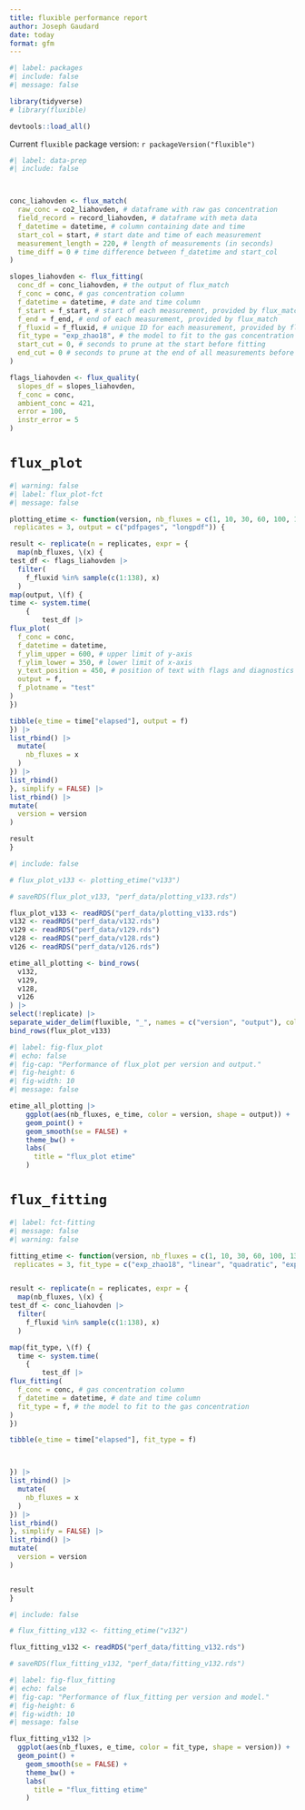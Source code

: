 ```yaml
---
title: fluxible performance report
author: Joseph Gaudard
date: today
format: gfm
---
```


```r
#| label: packages
#| include: false
#| message: false

library(tidyverse)
# library(fluxible)

devtools::load_all()

```

Current `fluxible` package version: `r packageVersion("fluxible")`

```r
#| label: data-prep
#| include: false



conc_liahovden <- flux_match(
  raw_conc = co2_liahovden, # dataframe with raw gas concentration
  field_record = record_liahovden, # dataframe with meta data
  f_datetime = datetime, # column containing date and time
  start_col = start, # start date and time of each measurement
  measurement_length = 220, # length of measurements (in seconds)
  time_diff = 0 # time difference between f_datetime and start_col
)

slopes_liahovden <- flux_fitting(
  conc_df = conc_liahovden, # the output of flux_match
  f_conc = conc, # gas concentration column
  f_datetime = datetime, # date and time column
  f_start = f_start, # start of each measurement, provided by flux_match
  f_end = f_end, # end of each measurement, provided by flux_match
  f_fluxid = f_fluxid, # unique ID for each measurement, provided by flux_match
  fit_type = "exp_zhao18", # the model to fit to the gas concentration
  start_cut = 0, # seconds to prune at the start before fitting
  end_cut = 0 # seconds to prune at the end of all measurements before fitting
)

flags_liahovden <- flux_quality(
  slopes_df = slopes_liahovden,
  f_conc = conc,
  ambient_conc = 421,
  error = 100,
  instr_error = 5
)
```

# `flux_plot`

```r
#| warning: false
#| label: flux_plot-fct
#| message: false

plotting_etime <- function(version, nb_fluxes = c(1, 10, 30, 60, 100, 138),
 replicates = 3, output = c("pdfpages", "longpdf")) {

result <- replicate(n = replicates, expr = {
  map(nb_fluxes, \(x) {
test_df <- flags_liahovden |>
  filter(
    f_fluxid %in% sample(c(1:138), x)
  )
map(output, \(f) {
time <- system.time(
    {
        test_df |>
flux_plot(
  f_conc = conc,
  f_datetime = datetime,
  f_ylim_upper = 600, # upper limit of y-axis
  f_ylim_lower = 350, # lower limit of x-axis
  y_text_position = 450, # position of text with flags and diagnostics
  output = f,
  f_plotname = "test"
)
})

tibble(e_time = time["elapsed"], output = f)
}) |>
list_rbind() |>
  mutate(
    nb_fluxes = x
  )
}) |>
list_rbind()
}, simplify = FALSE) |>
list_rbind() |>
mutate(
  version = version
)

result
}

```

```r
#| include: false

# flux_plot_v133 <- plotting_etime("v133")

# saveRDS(flux_plot_v133, "perf_data/plotting_v133.rds")

flux_plot_v133 <- readRDS("perf_data/plotting_v133.rds")
v132 <- readRDS("perf_data/v132.rds")
v129 <- readRDS("perf_data/v129.rds")
v128 <- readRDS("perf_data/v128.rds")
v126 <- readRDS("perf_data/v126.rds")

etime_all_plotting <- bind_rows(
  v132,
  v129,
  v128,
  v126
) |>
select(!replicate) |>
separate_wider_delim(fluxible, "_", names = c("version", "output"), cols_remove = TRUE) |>
bind_rows(flux_plot_v133)

```

```r
#| label: fig-flux_plot
#| echo: false
#| fig-cap: "Performance of flux_plot per version and output."
#| fig-height: 6
#| fig-width: 10
#| message: false

etime_all_plotting |>
    ggplot(aes(nb_fluxes, e_time, color = version, shape = output)) +
    geom_point() +
    geom_smooth(se = FALSE) +
    theme_bw() +
    labs(
      title = "flux_plot etime"
    )
```

# `flux_fitting`

```r
#| label: fct-fitting
#| message: false
#| warning: false

fitting_etime <- function(version, nb_fluxes = c(1, 10, 30, 60, 100, 138),
 replicates = 3, fit_type = c("exp_zhao18", "linear", "quadratic", "exp_tz")) {


result <- replicate(n = replicates, expr = {
  map(nb_fluxes, \(x) {
test_df <- conc_liahovden |>
  filter(
    f_fluxid %in% sample(c(1:138), x)
  )

map(fit_type, \(f) {
  time <- system.time(
    {
        test_df |>
flux_fitting(
  f_conc = conc, # gas concentration column
  f_datetime = datetime, # date and time column
  fit_type = f, # the model to fit to the gas concentration
)
})

tibble(e_time = time["elapsed"], fit_type = f)



}) |>
list_rbind() |>
  mutate(
    nb_fluxes = x
  )
}) |>
list_rbind()
}, simplify = FALSE) |>
list_rbind() |>
mutate(
  version = version
)


result
}

```

```r
#| include: false

# flux_fitting_v132 <- fitting_etime("v132")

flux_fitting_v132 <- readRDS("perf_data/fitting_v132.rds")

# saveRDS(flux_fitting_v132, "perf_data/fitting_v132.rds")

```

```r
#| label: fig-flux_fitting
#| echo: false
#| fig-cap: "Performance of flux_fitting per version and model."
#| fig-height: 6
#| fig-width: 10
#| message: false

flux_fitting_v132 |>
  ggplot(aes(nb_fluxes, e_time, color = fit_type, shape = version)) +
  geom_point() +
    geom_smooth(se = FALSE) +
    theme_bw() +
    labs(
      title = "flux_fitting etime"
    )
```
